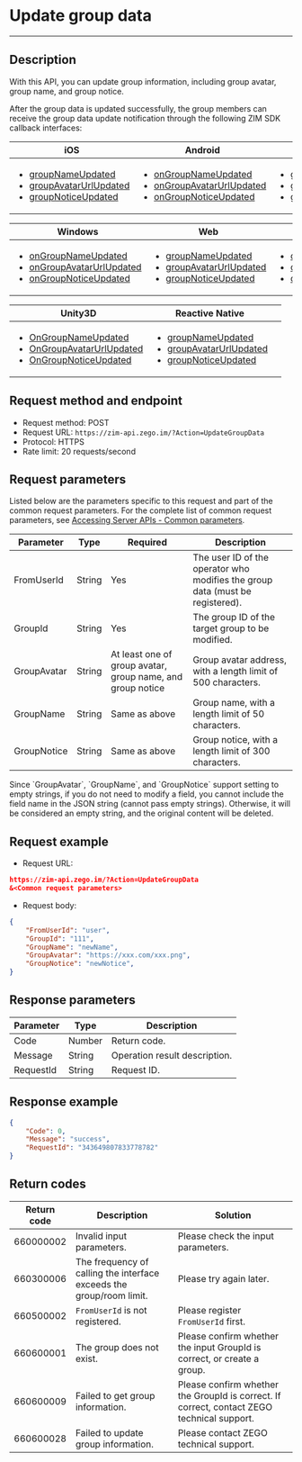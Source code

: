 # Update group data

- - -

## Description

With this API, you can update group information, including group avatar, group name, and group notice.

After the group data is updated successfully, the group members can receive the group data update notification through the following ZIM SDK callback interfaces:

| iOS | Android | macOS |
|-----|---------|-------|
| <ul><li><a href="https://doc-zh.zego.im/article/api?doc=zim_API~objective-c_ios~protocol~ZIMEventHandler#zim-group-name-updated-operated-info-group-id" target="_blank" rel="noreferrer noopenner">groupNameUpdated</a></li><li><a href="https://doc-zh.zego.im/article/api?doc=zim_API~objective-c_ios~protocol~ZIMEventHandler#zim-group-avatar-url-updated-operated-info-group-id" target="_blank" rel="noreferrer noopenner">groupAvatarUrlUpdated</a></li><li><a href="https://doc-zh.zego.im/article/api?doc=zim_API~objective-c_ios~protocol~ZIMEventHandler#zim-group-notice-updated-operated-info-group-id" target="_blank" rel="noreferrer noopenner">groupNoticeUpdated</a></li></ul> | <ul><li><a href="https://doc-zh.zego.im/article/api?doc=zim_API~java_android~class~ZIMEventHandler#on-group-name-updated" target="_blank" rel="noreferrer noopenner">onGroupNameUpdated</a></li><li><a href="https://doc-zh.zego.im/article/api?doc=zim_API~java_android~class~ZIMEventHandler#on-group-avatar-url-updated" target="_blank" rel="noreferrer noopenner">onGroupAvatarUrlUpdated</a></li><li><a href="https://doc-zh.zego.im/article/api?doc=zim_API~java_android~class~ZIMEventHandler#on-group-notice-updated" target="_blank" rel="noreferrer noopenner">onGroupNoticeUpdated</a></li></ul> | <ul><li><a href="https://doc-zh.zego.im/article/api?doc=zim_API~objective-c_macos~protocol~ZIMEventHandler#zim-group-name-updated-operated-info-group-id" target="_blank" rel="noreferrer noopenner">groupNameUpdated</a></li><li><a href="https://doc-zh.zego.im/article/api?doc=zim_API~objective-c_macos~protocol~ZIMEventHandler#zim-group-avatar-url-updated-operated-info-group-id" target="_blank" rel="noreferrer noopenner">groupAvatarUrlUpdated</a></li><li><a href="https://doc-zh.zego.im/article/api?doc=zim_API~objective-c_macos~protocol~ZIMEventHandler#zim-group-notice-updated-operated-info-group-id" target="_blank" rel="noreferrer noopenner">groupNoticeUpdated</a></li></ul> |

| Windows | Web | Flutter |
|---------|-----|---------|
| <ul><li><a href="https://doc-zh.zego.im/article/api?doc=zim_API~cpp_windows~class~ZIMEventHandler#on-group-name-updated" target="_blank" rel="noreferrer noopenner">onGroupNameUpdated</a></li><li><a href="https://doc-zh.zego.im/article/api?doc=zim_API~cpp_windows~class~ZIMEventHandler#on-group-avatar-url-updated" target="_blank" rel="noreferrer noopenner">onGroupAvatarUrlUpdated</a></li><li><a href="https://doc-zh.zego.im/article/api?doc=zim_API~cpp_windows~class~ZIMEventHandler#on-group-notice-updated" target="_blank" rel="noreferrer noopenner">onGroupNoticeUpdated</a></li></ul> | <ul><li><a href="https://doc-zh.zego.im/article/api?doc=zim_API~javascript_web~interface~ZIMEventHandler#group-name-updated" target="_blank" rel="noreferrer noopenner">groupNameUpdated</a></li><li><a href="https://doc-zh.zego.im/article/api?doc=zim_API~javascript_web~interface~ZIMEventHandler#group-avatar-url-updated" target="_blank" rel="noreferrer noopenner">groupAvatarUrlUpdated</a></li><li><a href="https://doc-zh.zego.im/article/api?doc=zim_API~javascript_web~interface~ZIMEventHandler#group-notice-updated" target="_blank" rel="noreferrer noopenner">groupNoticeUpdated</a></li></ul> | <ul><li><a href="https://pub.dev/documentation/zego_zim/latest/zego_zim/ZIMEventHandler/onGroupNameUpdated.html" target="_blank" rel="noreferrer noopenner">onGroupNameUpdated</a></li><li><a href="https://pub.dev/documentation/zego_zim/latest/zego_zim/ZIMEventHandler/onGroupAvatarUrlUpdated.html" target="_blank" rel="noreferrer noopenner">onGroupAvatarUrlUpdated</a></li><li><a href="https://pub.dev/documentation/zego_zim/latest/zego_zim/ZIMEventHandler/onGroupNoticeUpdated.html" target="_blank" rel="noreferrer noopenner">onGroupNoticeUpdated</a></li></ul> |

| Unity3D | Reactive Native |  |
|---------|-----------------|---|
| <ul><li><a href="https://doc-zh.zego.im/article/api?doc=zim_API~cs_unity3d~class~ZIMEventHandler#on-group-name-updated" target="_blank" rel="noreferrer noopenner">OnGroupNameUpdated</a></li><li><a href="https://doc-zh.zego.im/article/api?doc=zim_API~cs_unity3d~class~ZIMEventHandler#on-group-avatar-url-updated" target="_blank" rel="noreferrer noopenner">OnGroupAvatarUrlUpdated</a></li><li><a href="https://doc-zh.zego.im/article/api?doc=zim_API~cs_unity3d~class~ZIMEventHandler#on-group-notice-updated" target="_blank" rel="noreferrer noopenner">OnGroupNoticeUpdated</a></li></ul> | <ul><li><a href="https://doc-zh.zego.im/article/api?doc=zim_API~javascript_react-native~interface~ZIMEventHandler#group-name-updated" target="_blank" rel="noreferrer noopenner">groupNameUpdated</a></li><li><a href="https://doc-zh.zego.im/article/api?doc=zim_API~javascript_react-native~interface~ZIMEventHandler#group-avatar-url-updated" target="_blank" rel="noreferrer noopenner">groupAvatarUrlUpdated</a></li><li><a href="https://doc-zh.zego.im/article/api?doc=zim_API~javascript_react-native~interface~ZIMEventHandler#group-notice-updated" target="_blank" rel="noreferrer noopenner">groupNoticeUpdated</a></li></ul> |  |


## Request method and endpoint

- Request method: POST
- Request URL: `https://zim-api.zego.im/?Action=UpdateGroupData`
- Protocol: HTTPS
- Rate limit: 20 requests/second

## Request parameters

Listed below are the parameters specific to this request and part of the common request parameters. For the complete list of common request parameters, see [Accessing Server APIs - Common parameters](../Accessing%20Server%20APIs.mdx#common-parameters).

| Parameter | Type | Required | Description |
|------|------|----------|------|
| FromUserId | String | Yes | The user ID of the operator who modifies the group data (must be registered). |
| GroupId | String | Yes | The group ID of the target group to be modified. |
| GroupAvatar | String | At least one of group avatar, group name, and group notice | Group avatar address, with a length limit of 500 characters. |
| GroupName | String | Same as above | Group name, with a length limit of 50 characters. |
| GroupNotice | String | Same as above | Group notice, with a length limit of 300 characters. |

<Note title="Note">
Since `GroupAvatar`, `GroupName`, and `GroupNotice` support setting to empty strings, if you do not need to modify a field, you cannot include the field name in the JSON string (cannot pass empty strings). Otherwise, it will be considered an empty string, and the original content will be deleted.
</Note>

## Request example

- Request URL:
```json
https://zim-api.zego.im/?Action=UpdateGroupData
&<Common request parameters>
```

- Request body:

```json
{
    "FromUserId": "user",
    "GroupId": "111",
    "GroupName": "newName",
    "GroupAvatar": "https://xxx.com/xxx.png",
    "GroupNotice": "newNotice",
}
```

## Response parameters
| Parameter | Type | Description |
|------|------|------|
| Code | Number | Return code. |
| Message | String | Operation result description. |
| RequestId | String | Request ID. |

## Response example

```json
{
    "Code": 0,
    "Message": "success",
    "RequestId": "343649807833778782"
}
```

## Return codes

| Return code | Description | Solution |
|------|------|------|
| 660000002 | Invalid input parameters. | Please check the input parameters. |
| 660300006 | The frequency of calling the interface exceeds the group/room limit. | Please try again later. |
| 660500002 | `FromUserId` is not registered. | Please register `FromUserId` first. |
| 660600001 | The group does not exist. | Please confirm whether the input GroupId is correct, or create a group. |
| 660600009 | Failed to get group information. | Please confirm whether the GroupId is correct. If correct, contact ZEGO technical support. |
| 660600028 | Failed to update group information. | Please contact ZEGO technical support. |
